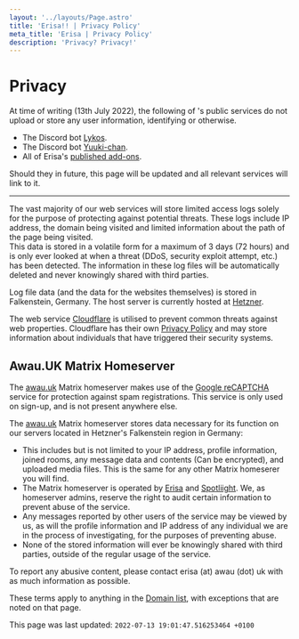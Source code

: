 ```yaml
---
layout: '../layouts/Page.astro'
title: 'Erisa!! | Privacy Policy'
meta_title: 'Erisa | Privacy Policy'
description: 'Privacy? Privacy!'
---
```



# Privacy

At time of writing (13th July 2022), the following of <Erisa/>'s public services do not upload or store any user information, identifying or otherwise.

- The Discord bot [Lykos](https://github.com/Erisa/Lykos).
- The Discord bot [Yuuki-chan](https://github.com/Yuuki-Discord/Yuuki-Bot).
- All of Erisa's [published add-ons](https://addons.mozilla.org/firefox/user/13549342/).

Should they in future, this page will be updated and all relevant services will link to it.

---

The vast majority of our web services will store limited access logs solely for the purpose of protecting against potential threats. These logs include IP address, the domain being visited and limited information about the path of the page being visited.  
This data is stored in a volatile form for a maximum of 3 days (72 hours) and is only ever looked at when a threat (DDoS, security exploit attempt, etc.) has been detected. The information in these log files will be automatically deleted and never knowingly shared with third parties.

Log file data (and the data for the websites themselves) is stored in Falkenstein, Germany. The host server is currently hosted at [Hetzner](https://hetzner.com/).

The web service [Cloudflare](https://www.cloudflare.com/) is utilised to prevent common threats against web properties. Cloudflare has their own [Privacy Policy](https://www.cloudflare.com/privacypolicy/) and may store information about individuals that have triggered their security systems.

## Awau.UK Matrix Homeserver

The [awau.uk](https://awau.uk) Matrix homeserver makes use of the [Google reCAPTCHA](https://www.google.com/recaptcha/about/) service for protection against spam registrations. This service is only used on sign-up, and is not present anywhere else.

The [awau.uk](https://awau.uk) Matrix homeserver stores data necessary for its function on our servers located in Hetzner's Falkenstein region in Germany:

- This includes but is not limited to your IP address, profile information, joined rooms, any message data and contents (Can be encrypted), and uploaded media files. This is the same for any other Matrix homeserer you will find.
- The Matrix homeserver is operated by [Erisa](https://erisa.uk) and [Spotliight](https://joscomputing.space/). We, as homeserver admins, reserve the right to audit certain information to prevent abuse of the service.
- Any messages reported by other users of the service may be viewed by us, as will the profile information and IP address of any individual we are in the process of investigating, for the purposes of preventing abuse.
- None of the stored information will ever be knowingly shared with third parties, outside of the regular usage of the service.

To report any abusive content, please contact <span class="erisa">erisa (at) awau (dot) uk</span> with as much information as possible.

These terms apply to anything in the [Domain list](domains.html), with exceptions that are noted on that page.

This page was last updated: `2022-07-13 19:01:47.516253464 +0100`
